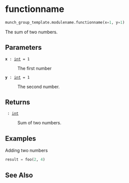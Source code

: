 # functionname { #munch_group_template.modulename.functionname }

```python
munch_group_template.modulename.functionname(x=1, y=1)
```

The sum of two numbers.

## Parameters {.doc-section .doc-section-parameters}

<code>[**x**]{.parameter-name} [:]{.parameter-annotation-sep} [[int](`int`)]{.parameter-annotation} [ = ]{.parameter-default-sep} [1]{.parameter-default}</code>

:   The first number

<code>[**y**]{.parameter-name} [:]{.parameter-annotation-sep} [[int](`int`)]{.parameter-annotation} [ = ]{.parameter-default-sep} [1]{.parameter-default}</code>

:   The second number.

## Returns {.doc-section .doc-section-returns}

<code>[]{.parameter-name} [:]{.parameter-annotation-sep} [[int](`int`)]{.parameter-annotation}</code>

:   Sum of two numbers.

## Examples {.doc-section .doc-section-examples}

Adding two numbers

```python
result = foo(2, 4)
```

## See Also {.doc-section .doc-section-see-also}

[](`libraryname.modulename.scriptname`)